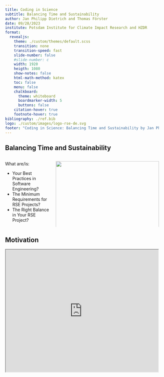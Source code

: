 ```yaml
---
title: Coding in Science
subtitle: Balancing Time and Sustainability
author: Jan Philipp Dietrich and Thomas Förster
date: 09/28/2023
institute: Potsdam Institute for Climate Impact Research and HZDR
format:
  revealjs:
    theme: ./custom/themes/default.scss
    transition: none
    transition-speed: fast
    slide-number: false
    #slide-number: c
    width: 1920
    heigth: 1080
    show-notes: false
    html-math-method: katex
    toc: false
    menu: false
    chalkboard:
      theme: whiteboard
      boardmarker-width: 5
      buttons: false
    citation-hover: true
    footnote-hover: true
bibliography: ./ref.bib
logo: ./custom/images/logo-rse-de.svg
footer: "Coding in Science: Balancing Time and Sustainability by Jan Philipp Dietrich and Thomas Förster -- 28.09.2023 9:00"
---
```


## Balancing Time and Sustainability 

:::::: columns
<!---- column ---->
::: {.column width=30%}
What are/is:

- Your Best Practices in Software Engineering?
- The Minimum Requirements for RSE Projects?
- The Right Balance in Your RSE Project?
:::

<!---- column ---->
::: {.column width=70%}

<p style="margin-top:0%; margin-left:0rem"/>
<center>
![](images/summary.svg){width=100%}
</center>
:::
::::::

## Motivation

::: center
<iframe
  id="inlineFrameExample"
  title="Inline Frame Example"
  width="500"
  height="400"
  src="https://www.openstreetmap.org/export/embed.html?bbox=-0.004017949104309083%2C51.47612752641776%2C0.00030577182769775396%2C51.478569861898606&layer=mapnik"
>
</iframe>
:::

